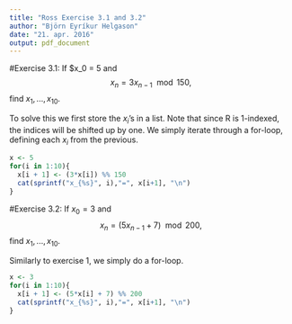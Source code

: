 ```yaml
---
title: "Ross Exercise 3.1 and 3.2"
author: "Björn Eyríkur Helgason"
date: "21. apr. 2016"
output: pdf_document
---
```

#Exercise 3.1:
If $x_0 = 5 and $$x_n = 3 x_{n-1} \mod 150, $$ find $x_1,...,x_{10}$.

To solve this we first store the $x_i$'s in a list. Note that since R is 1-indexed, the indices will be shifted up by one. We simply iterate through a for-loop, defining each $x_i$ from the previous.
```r
x <- 5
for(i in 1:10){
  x[i + 1] <- (3*x[i]) %% 150
  cat(sprintf("x_{%s}", i),"=", x[i+1], "\n")
}
```

#Exercise 3.2:
If $x_0 = 3$ and $$x_n = (5 x_{n-1} + 7) \mod 200, $$ find $x_1,...,x_{10}$.

Similarly to exercise 1, we simply do a for-loop.
```r
x <- 3
for(i in 1:10){
  x[i + 1] <- (5*x[i] + 7) %% 200
  cat(sprintf("x_{%s}", i),"=", x[i+1], "\n")
}
```
